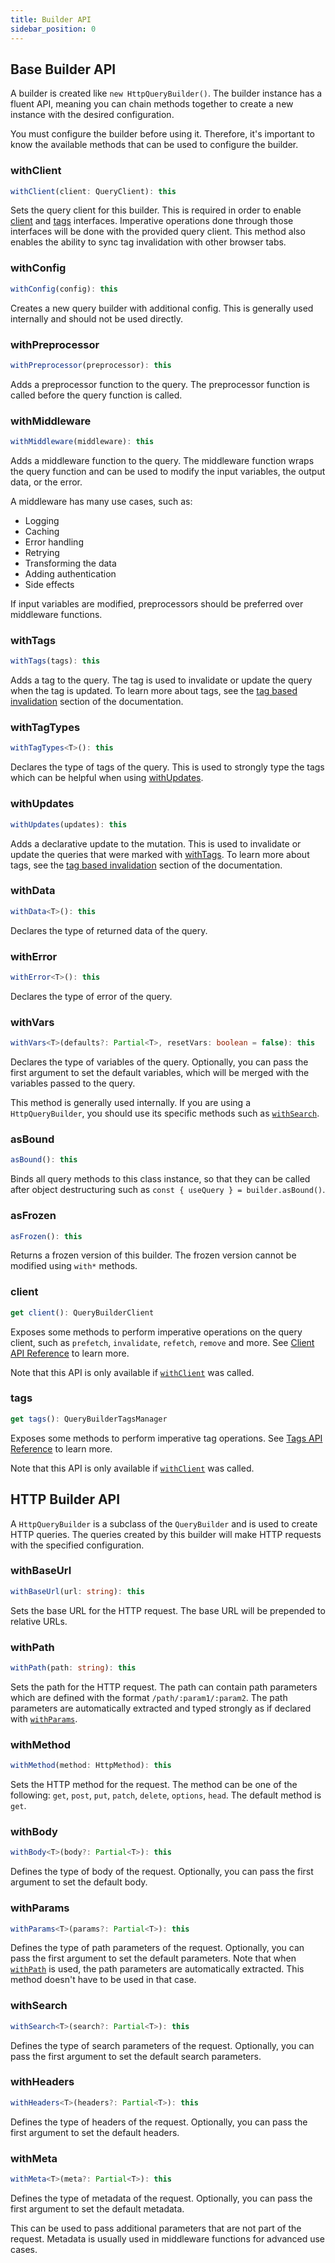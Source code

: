 ```yaml
---
title: Builder API
sidebar_position: 0
---
```


## Base Builder API

A builder is created like `new HttpQueryBuilder()`.
The builder instance has a fluent API, meaning you can chain methods together to create a new instance with the desired configuration.

You must configure the builder before using it.
Therefore, it's important to know the available methods that can be used to configure the builder.

### withClient

```ts
withClient(client: QueryClient): this
```

Sets the query client for this builder.
This is required in order to enable [client](#client) and [tags](#tags) interfaces.
Imperative operations done through those interfaces will be done with the provided query client.
This method also enables the ability to sync tag invalidation with other browser tabs.

### withConfig

```ts
withConfig(config): this
```

Creates a new query builder with additional config.
This is generally used internally and should not be used directly.

### withPreprocessor

```ts
withPreprocessor(preprocessor): this
```

Adds a preprocessor function to the query.
The preprocessor function is called before the query function is called.

### withMiddleware

```ts
withMiddleware(middleware): this
```

Adds a middleware function to the query.
The middleware function wraps the query function and
can be used to modify the input variables, the output data, or the error.

A middleware has many use cases, such as:

- Logging
- Caching
- Error handling
- Retrying
- Transforming the data
- Adding authentication
- Side effects

If input variables are modified, preprocessors should be preferred over middleware functions.

### withTags

```ts
withTags(tags): this
```

Adds a tag to the query.
The tag is used to invalidate or update the query when the tag is updated.
To learn more about tags, see the [tag based invalidation](/tags) section of the documentation.

### withTagTypes

```ts
withTagTypes<T>(): this
```

Declares the type of tags of the query.
This is used to strongly type the tags which can be helpful when using [withUpdates](#withupdates).

### withUpdates

```ts
withUpdates(updates): this
```

Adds a declarative update to the mutation.
This is used to invalidate or update the queries that were marked with [withTags](#withtags).
To learn more about tags, see the [tag based invalidation](/tags) section of the documentation.

### withData

```ts
withData<T>(): this
```

Declares the type of returned data of the query.

### withError

```ts
withError<T>(): this
```

Declares the type of error of the query.

### withVars

```ts
withVars<T>(defaults?: Partial<T>, resetVars: boolean = false): this
```

Declares the type of variables of the query.
Optionally, you can pass the first argument to set the default variables,
which will be merged with the variables passed to the query.

This method is generally used internally. If you are using a `HttpQueryBuilder`, you should use its specific methods such as [`withSearch`](#withsearch).

### asBound

```ts
asBound(): this
```

Binds all query methods to this class instance, so that they can be called after object destructuring such as `const { useQuery } = builder.asBound()`.

### asFrozen

```ts
asFrozen(): this
```

Returns a frozen version of this builder. The frozen version cannot be modified using `with*` methods.

### client

```ts
get client(): QueryBuilderClient
```

Exposes some methods to perform imperative operations on the query client, such as `prefetch`, `invalidate`, `refetch`, `remove` and more.
See [Client API Reference](./client) to learn more.

Note that this API is only available if [`withClient`](#withclient) was called.

### tags

```ts
get tags(): QueryBuilderTagsManager
```

Exposes some methods to perform imperative tag operations.
See [Tags API Reference](./tags) to learn more.

Note that this API is only available if [`withClient`](#withclient) was called.

## HTTP Builder API

A `HttpQueryBuilder` is a subclass of the `QueryBuilder` and is used to create HTTP queries.
The queries created by this builder will make HTTP requests with the specified configuration.

### withBaseUrl

```ts
withBaseUrl(url: string): this
```

Sets the base URL for the HTTP request.
The base URL will be prepended to relative URLs.

### withPath

```ts
withPath(path: string): this
```

Sets the path for the HTTP request.
The path can contain path parameters which are defined with the format `/path/:param1/:param2`.
The path parameters are automatically extracted and typed strongly as if declared with [`withParams`](#withparams).

### withMethod

```ts
withMethod(method: HttpMethod): this
```

Sets the HTTP method for the request.
The method can be one of the following: `get`, `post`, `put`, `patch`, `delete`, `options`, `head`.
The default method is `get`.

### withBody

```ts
withBody<T>(body?: Partial<T>): this
```

Defines the type of body of the request.
Optionally, you can pass the first argument to set the default body.

### withParams

```ts
withParams<T>(params?: Partial<T>): this
```

Defines the type of path parameters of the request.
Optionally, you can pass the first argument to set the default parameters.
Note that when [`withPath`](#withpath) is used, the path parameters are automatically extracted.
This method doesn't have to be used in that case.

### withSearch

```ts
withSearch<T>(search?: Partial<T>): this
```

Defines the type of search parameters of the request.
Optionally, you can pass the first argument to set the default search parameters.

### withHeaders

```ts
withHeaders<T>(headers?: Partial<T>): this
```

Defines the type of headers of the request.
Optionally, you can pass the first argument to set the default headers.

### withMeta

```ts
withMeta<T>(meta?: Partial<T>): this
```

Defines the type of metadata of the request.
Optionally, you can pass the first argument to set the default metadata.

This can be used to pass additional parameters that are not part of the request.
Metadata is usually used in middleware functions for advanced use cases.
